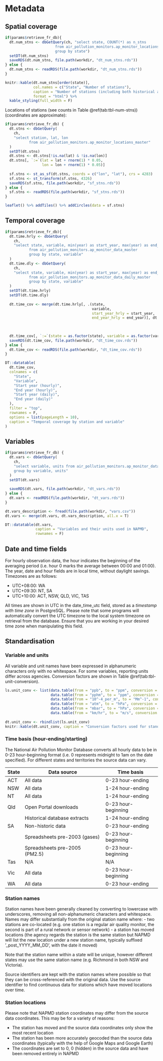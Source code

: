 # Metadata

## Spatial coverage

```r
if(params$retrieve_fr_db){
  dt.num_stns <- dbGetQuery(ch, "select state, COUNT(*) as n_stns 
                       from air_pollution_monitors.ap_monitor_locations_master 
                       group by state")
  setDT(dt.num_stns)
  saveRDS(dt.num_stns, file.path(workdir, "dt_num_stns.rds"))
} else {
  dt.num_stns <- readRDS(file.path(workdir, "dt_num_stns.rds"))
}

knitr::kable(dt.num_stns[order(state)], 
             col.names = c("State", "Number of stations"),
             caption = "Number of stations (including both historical and current)", 
             format = "html") %>% 
  kable_styling(full_width = F)

```


Locations of stations (see counts in Table \@ref(tab:tbl-num-stns)) (coordinates are approximate):

```r
if(params$retrieve_fr_db) {
  dt.stns <- dbGetQuery(
    ch,
    "select station, lat, lon
           from air_pollution_monitors.ap_monitor_locations_master"
  )
  setDT(dt.stns)
  dt.stns <- dt.stns[!is.na(lat) & !is.na(lon)]
  dt.stns[, `:=`(lat = lat + rnorm(1) * 0.05,
                 lon = lon + rnorm(1) * 0.05)]
  
  sf.stns <- st_as_sf(dt.stns, coords = c("lon", "lat"), crs = 4283)
  sf.stns <- st_transform(sf.stns, 4326)
  saveRDS(sf.stns, file.path(workdir, "sf_stns.rds"))
} else {
  sf.stns <- readRDS(file.path(workdir, "sf_stns.rds"))
}

leaflet() %>% addTiles() %>% addCircles(data = sf.stns)
```

## Temporal coverage

```r
if(params$retrieve_fr_db){
  dt.time.hrly <- dbGetQuery(
    ch,
    "select state, variable, min(year) as start_year, max(year) as end_year
           from air_pollution_monitors.ap_monitor_data_master
           group by state, variable"
  )
  dt.time.dly <- dbGetQuery(
    ch,
    "select state, variable, min(year) as start_year, max(year) as end_year
           from air_pollution_monitors.ap_monitor_data_daily_master
           group by state, variable"
  )
  setDT(dt.time.hrly)
  setDT(dt.time.dly)
  
  dt.time_cov <- merge(dt.time.hrly[, .(state,
                                        variable,
                                        start_year_hrly = start_year,
                                        end_year_hrly = end_year)], dt.time.dly[, .(state,
                                                                                    variable,
                                                                                    start_year_dly = start_year,
                                                                                    end_year_dly = end_year)], all = T)
  dt.time_cov[, `:=`(state = as.factor(state), variable = as.factor(variable))]
  saveRDS(dt.time_cov, file.path(workdir, "dt_time_cov.rds"))
} else {
  dt.time_cov <- readRDS(file.path(workdir, "dt_time_cov.rds"))
}

DT::datatable(
  dt.time_cov,
  colnames = c(
    "State",
    "Variable",
    "Start year (hourly)",
    "End year (hourly)",
    "Start year (daily)",
    "End year (daily)"
  ),
  filter = "top",
  rownames = F,
  options = list(pageLength = 10),
  caption = "Temporal coverage by station and variable"
)

```

## Variables

```r
if(params$retrieve_fr_db) {
  dt.vars <- dbGetQuery(
    ch,
    "select variable, units from air_pollution_monitors.ap_monitor_data_master
    group by variable, units"
  )
  setDT(dt.vars)
  
  saveRDS(dt.vars, file.path(workdir, "dt_vars.rds"))
} else {
  dt.vars <- readRDS(file.path(workdir, "dt_vars.rds"))
}

dt.vars_description <- fread(file.path(workdir, "vars.csv"))
dt.vars <- merge(dt.vars, dt.vars_description, all.x = T)

DT::datatable(dt.vars, 
              caption = "Variables and their units used in NAPMD",
              rownames = F)
```

## Date and time fields

For hourly observation data, the hour indicates the beginning of the averaging period (i.e. hour 0 marks the average between 00:00 and 01:00). The year, date and hour fields are in local time, without daylight savings. Timezones are as follows:

- UTC+08:00: WA
- UTC+09:30: NT, SA
- UTC+10:00: ACT, NSW, QLD, VIC, TAS

All times are shown in UTC in the date_time_utc field, stored as a *timestamp with time zone* in PostgreSQL. Please note that some programs will automatically convert the UTC timezone to the local system timezone on retrieval from the database. Ensure that you are working in your desired time zone when manipulating this field.

## Standardisation

### Variable and units

All variable and unit names have been expressed in alphanumeric characters only with no whitespace. For some variables, reporting units differ across agencies. Conversion factors are shown in Table \@ref(tab:tbl-unit-conversion).

```r
ls.unit_conv <- list(data.table(from = "ppb", to = "ppm", conversion = "ppm = 0.001 * ppb"),
                     data.table(from = "pphm", to = "ppm", conversion = "ppm = 0.01 * pphm"),
                     data.table(from = "10^-4_per_m", to = "Mm^-1", conversion = "Mm^-1 = 100 * 10^-4_per_m"),
                     data.table(from = "atm", to = "hPa", conversion = "hPa = 1013.25 * atm"),
                     data.table(from = "mbar", to = "hPa", conversion = "hPa = mbar"),
                     data.table(from = "km/hr", to = "m/s", conversion = "m/s = 1000/(60 * 60) * km/hr"))
  
dt.unit_conv <- rbindlist(ls.unit_conv)
knitr::kable(dt.unit_conv, caption = "Conversion factors used for standardisation.")
```

### Time basis (hour-ending/starting)

The National Air Pollution Monitor Database converts all hourly data to be in 0-23 hour-beginning format (i.e. 0 represents midnight to 1am on the date specified). For different states and territories the source data can vary.

|State     | Data source                    | Time basis          |
| -------- | ------------------------------ | ------------------- |
| ACT      | All data                       | 0-23 hour-ending    |
| NSW      | All data                       | 1-24 hour-ending    |
| NT       | All data                       | 1-24 hour-ending    |
| Qld      | Open Portal downloads          | 0-23 hour-beginning |
|          | Historical database extracts   | 1-24 hour-ending    |
| SA       | Non-historic data              | 0-23 hour-ending    |
|          | Spreadsheets pre-2003 (gases)  | 0-23 hour-beginning |
|          | Spreadsheets pre-2005 (PM2.5)  | 0-23 hour-beginning |
| Tas      |  N/A                           | N/A                 |
| Vic      | All data                       | 0-23 hour-beginning |
| WA       | All data                       | 0-23 hour-ending    |

### Station names

Station names have been generally cleaned by converting to lowercase with underscores, removing all non-alphanumeric characters and whitespace. Names may differ substantially from the original station name where:
- two stations are co-located (e.g. one station is a regular air quality monitor, the second is part of a rural network or sensor network)
- a station has moved locations (the agency regards the station is the same station but NAPMD will list the new location under a new station name, typically suffixed '_post_YYYY_MM_DD', with the date it moved)

Note that the station name within a state will be unique, however different states may use the same station name (e.g. Richmond in both NSW and Victoria).

Source identifiers are kept with the station names where possible so that they can be cross-referenced with the original data. Use the source identifier to find continuous data for stations which have moved locations over time.

### Station locations

Please note that NAPMD station coordinates may differ from the source data coordinates. This may be for a variety of reasons:

- The station has moved and the source data coordinates only show the most recent location
- The station has been more accurately geocoded than the source data coordinates (typically with the help of Google Maps and Google Earth)
- The coordinates are set to 0, 0 (hidden) in the source data and have been removed entirely in NAPMD


<!-- ## Measurement method ### -->
<!-- Measurement method is a field that is used to determine the different measurement equipment or provide clarity on the variable. Currently this has not been standardised for all variables. -->
<!-- #### PM2.5 TEOMs and BAMs #### -->
<!-- Across Australia there has been a general move from TEOMs to BAMs over time. -->

<!-- **ACT:** 2014 (inclusive) and onwards: BAM. Otherwise TEOM. -->

<!-- **NSW:** 2013-2016 (inclusive) and onwards: BAM. Otherwise TEOM. -->

<!-- **QLD:** Always used TEOM. -->

<!-- **SA:** 2016 (inclusive) and onwards: BAM. Otherwise TEOM. -->

<!-- **VIC:** 2014 (inclusive) and onwards: BAM. Otherwise TEOM. -->

